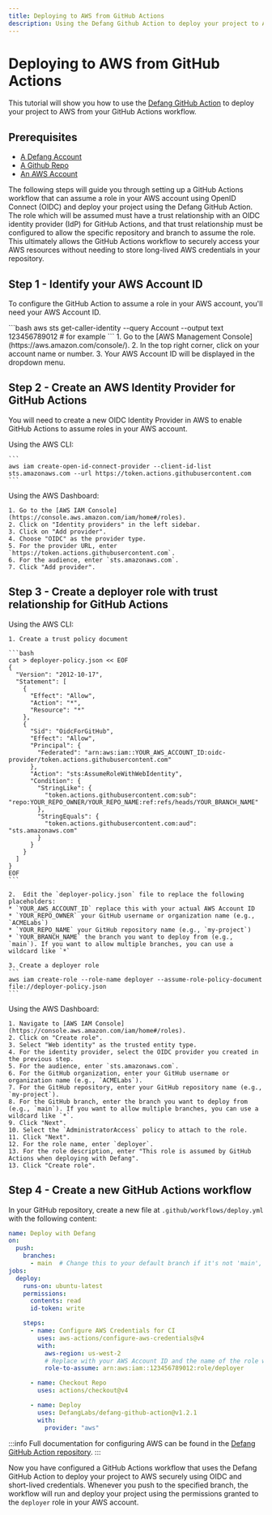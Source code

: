 ```yaml
---
title: Deploying to AWS from GitHub Actions
description: Using the Defang Github Action to deploy your project to AWS from your CI/CD pipeline.
---
```



# Deploying to AWS from GitHub Actions

This tutorial will show you how to use the [Defang GitHub Action](https://github.com/DefangLabs/defang-github-action) to deploy your project to AWS from your GitHub Actions workflow.

## Prerequisites

- [A Defang Account](/docs/concepts/authentication)
- [A Github Repo](https://docs.github.com/en/get-started/quickstart/create-a-repo)
- [An AWS Account](https://aws.amazon.com)

The following steps will guide you through setting up a GitHub Actions workflow that can assume a role in your AWS account using OpenID Connect (OIDC) and deploy your project using the Defang GitHub Action. The role which will be assumed must have a trust relationship with an OIDC identity provider (IdP) for GitHub Actions, and that trust relationship must be configured to allow the specific repository and branch to assume the role. This ultimately allows the GitHub Actions workflow to securely access your AWS resources without needing to store long-lived AWS credentials in your repository.

## Step 1 - Identify your AWS Account ID

To configure the GitHub Action to assume a role in your AWS account, you'll need your AWS Account ID.

<Tabs>
  <TabItem value="cli" label="AWS CLI" default>
    ```bash
    aws sts get-caller-identity --query Account --output text
    123456789012 # for example
    ```
  </TabItem>
  <TabItem value="dashboard" label="AWS Dashboard">
    1. Go to the [AWS Management Console](https://aws.amazon.com/console/).
    2. In the top right corner, click on your account name or number.
    3. Your AWS Account ID will be displayed in the dropdown menu.
  </TabItem>
</Tabs>

## Step 2 - Create an AWS Identity Provider for GitHub Actions

You will need to create a new OIDC Identity Provider in AWS to enable GitHub Actions to assume roles in your AWS account.

<Tabs>
  <TabItem value="cli" label="AWS CLI" default>
    Using the AWS CLI:

    ```
    aws iam create-open-id-connect-provider --client-id-list sts.amazonaws.com --url https://token.actions.githubusercontent.com
    ```
  </TabItem>
  <TabItem value="dashboard" label="AWS Dashboard">
    Using the AWS Dashboard:

    1. Go to the [AWS IAM Console](https://console.aws.amazon.com/iam/home#/roles).
    2. Click on "Identity providers" in the left sidebar.
    3. Click on "Add provider".
    4. Choose "OIDC" as the provider type.
    5. For the provider URL, enter `https://token.actions.githubusercontent.com`.
    6. For the audience, enter `sts.amazonaws.com`.
    7. Click "Add provider".
  </TabItem>
</Tabs>

## Step 3 - Create a deployer role with trust relationship for GitHub Actions

<Tabs>
  <TabItem value="cli" label="AWS CLI" default>
    Using the AWS CLI:

    1. Create a trust policy document

    ```bash
    cat > deployer-policy.json << EOF
    {
      "Version": "2012-10-17",
      "Statement": [
        {
          "Effect": "Allow",
          "Action": "*",
          "Resource": "*"
        },
        {
          "Sid": "OidcForGitHub",
          "Effect": "Allow",
          "Principal": {
            "Federated": "arn:aws:iam::YOUR_AWS_ACCOUNT_ID:oidc-provider/token.actions.githubusercontent.com"
          },
          "Action": "sts:AssumeRoleWithWebIdentity",
          "Condition": {
            "StringLike": {
              "token.actions.githubusercontent.com:sub": "repo:YOUR_REPO_OWNER/YOUR_REPO_NAME:ref:refs/heads/YOUR_BRANCH_NAME"
            },
            "StringEquals": {
              "token.actions.githubusercontent.com:aud": "sts.amazonaws.com"
            }
          }
        }
      ]
    }
    EOF
    ```

    2.  Edit the `deployer-policy.json` file to replace the following placeholders:
    * `YOUR_AWS_ACCOUNT_ID` replace this with your actual AWS Account ID
    * `YOUR_REPO_OWNER` your GitHub username or organization name (e.g., `ACMELabs`)
    * `YOUR_REPO_NAME` your GitHub repository name (e.g., `my-project`)
    * `YOUR_BRANCH_NAME` the branch you want to deploy from (e.g., `main`). If you want to allow multiple branches, you can use a wildcard like `*`

    3. Create a deployer role
    ```
    aws iam create-role --role-name deployer --assume-role-policy-document file://deployer-policy.json
    ```

  </TabItem>
  <TabItem value="dashboard" label="AWS Dashboard">
    Using the AWS Dashboard:

    1. Navigate to [AWS IAM Console](https://console.aws.amazon.com/iam/home#/roles).
    2. Click on "Create role".
    3. Select "Web identity" as the trusted entity type.
    4. For the identity provider, select the OIDC provider you created in the previous step.
    5. For the audience, enter `sts.amazonaws.com`.
    6. For the GitHub organization, enter your GitHub username or organization name (e.g., `ACMELabs`).
    7. For the GitHub repository, enter your GitHub repository name (e.g., `my-project`).
    8. For the GitHub branch, enter the branch you want to deploy from (e.g., `main`). If you want to allow multiple branches, you can use a wildcard like `*`.
    9. Click "Next".
    10. Select the `AdministratorAccess` policy to attach to the role.
    11. Click "Next".
    12. For the role name, enter `deployer`.
    13. For the role description, enter "This role is assumed by GitHub Actions when deploying with Defang".
    13. Click "Create role".

  </TabItem>
</Tabs>

## Step 4 - Create a new GitHub Actions workflow

In your GitHub repository, create a new file at `.github/workflows/deploy.yml` with the following content:

```yaml
name: Deploy with Defang
on:
  push:
    branches:
      - main  # Change this to your default branch if it's not 'main', this must match the branch you specified in the deployer role's trust relationship.
jobs:
  deploy:
    runs-on: ubuntu-latest
    permissions:
      contents: read
      id-token: write

    steps:
      - name: Configure AWS Credentials for CI
        uses: aws-actions/configure-aws-credentials@v4
        with:
          aws-region: us-west-2
          # Replace with your AWS Account ID and the name of the role which we previously created.
          role-to-assume: arn:aws:iam::123456789012:role/deployer

      - name: Checkout Repo
        uses: actions/checkout@v4

      - name: Deploy
        uses: DefangLabs/defang-github-action@v1.2.1
        with:
          provider: "aws"
```

:::info
Full documentation for configuring AWS can be found in the [Defang GitHub Action repository](https://github.com/DefangLabs/defang-github-action).
:::

Now you have configured a GitHub Actions workflow that uses the Defang GitHub Action to deploy your project to AWS securely using OIDC and short-lived credentials. Whenever you push to the specified branch, the workflow will run and deploy your project using the permissions granted to the `deployer` role in your AWS account.
